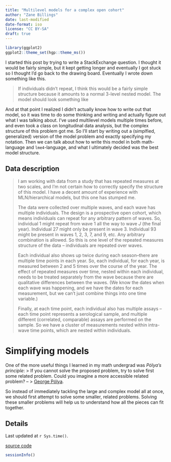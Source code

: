 ```yaml
---
title: "Multilevel models for a complex open cohort"
author: "Zane Billings"
date: last-modified
date-format: iso
license: "CC BY-SA"
draft: true
---
```


```r
library(ggplot2)
ggplot2::theme_set(hgp::theme_ms())
```

I started this post by trying to write a StackExchange question. I thought it
would be fairly simple, but it kept getting longer and eventually I got stuck so
I thought I'd go back to the drawing board. Eventually I wrote down something
like this.

> If individuals didn't repeat, I think this would be a fairly simple structure
because it amounts to a normal 3-level nested model. The model should look
something like

And at that point I realized I didn't actually know how to write out that
model, so it was time to do some thinking and writing and actually figure out
what I was talking about. I've used multilevel models multiple times before,
and even took a class on longitudinal data analysis, but the complex structure
of this problem got me. So I'll start by writing out a (simplfied, generalized)
version of the model problem and exactly specifying my notation. Then we
can talk about how to write this model in both math-language and
`lme4`-language, and what I ultimately decided was the best model structure.

## Data description
> I am working with data from a study that has repeated measures at two scales,
and I'm not certain how to correctly specify the structure of this model. I have
a decent amount of experience with MLN/hierarchical models, but this one has
stumped me.
>
> The data were collected over multiple waves, and each wave has multiple
individuals. The design is a prospective open cohort, which means individuals
can repeat for any arbitrary pattern of waves. So, individual 1 might repeat
from wave 1 all the way to wave $J$ (the final year). Individual 27 might only
be present in wave 3. Individual 93 might be present in waves 1, 2, 3, 7, and 9,
etc. Any arbitrary combination is allowed. So this is one level of the repeated
measures structure of the data -- individuals are repeated over waves.
>
> Each individual also shows up twice during each season--there are multiple
time points in each year. So, each individual, for each year, is measured
between 2 and 5 times over the course of the year. The effect of repeated
measures over time, nested within each individual, needs to be treated
separately from the wave because there are qualitative differences between the
waves. (We know the dates when each wave was happening, and we have the dates
for each measurement, but we can't just combine things into one time variable.)
>
> Finally, at each time point, each individual also has multiple assays -- each
time point represents a serological sample, and multiple different (correlated,
comparable) assays are performed on the sample. So we have a cluster of
measurements nested within intra-wave time points, which are nested within
individuals.

# Simplifying models

One of the more useful things I learned in my math undergrad was
*Pólya's principle*:
> If you cannot solve the proposed problem, try to solve first some related problem. Could you imagine a more accessible related problem? --
> [George Pólya](https://en.wikipedia.org/wiki/How_to_Solve_It).

So instead of immediately tackling the large and complex model all at once,
we should first attempt to solve some smaller, related problems. Solving
these smaller problems will help us to understand how all the pieces can
fit together.

## Details {.appendix}

Last updated at `r Sys.time()`.

[source code](https://github.com/wzbillings/zlog/tree/master/_posts/posts/2024-01-15-Open-Cohort-MLM/index.Rmd)

```r
sessionInfo()
```
